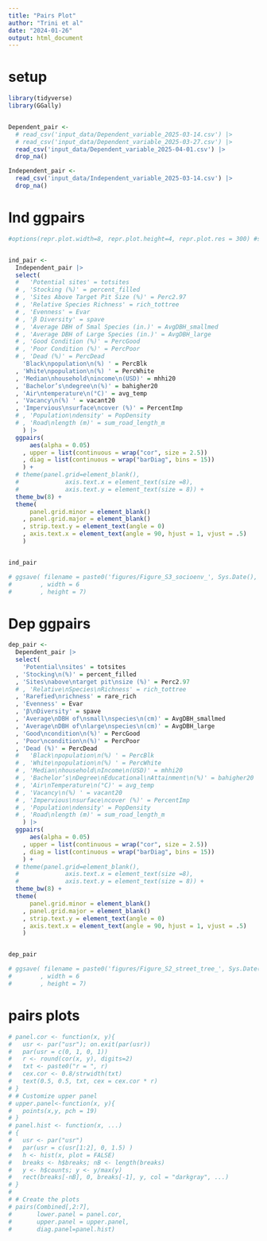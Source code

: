 ```yaml
---
title: "Pairs Plot"
author: "Trini et al"
date: "2024-01-26"
output: html_document
---
```


# setup
```r
library(tidyverse)
library(GGally)


Dependent_pair <- 
  # read_csv('input_data/Dependent_variable_2025-03-14.csv') |> 
  # read_csv('input_data/Dependent_variable_2025-03-27.csv') |>
  read_csv('input_data/Dependent_variable_2025-04-01.csv') |> 
  drop_na()

Independent_pair <- 
  read_csv('input_data/Independent_variable_2025-03-14.csv') |>  
  drop_na()

```

# Ind ggpairs
```r
#options(repr.plot.width=8, repr.plot.height=4, repr.plot.res = 300) #set resolution


ind_pair <- 
  Independent_pair |> 
  select(
  #   'Potential sites' = totsites
  # , 'Stocking (%)' = percent_filled
  # , 'Sites Above Target Pit Size (%)' = Perc2.97
  # , 'Relative Species Richness' = rich_tottree
  # , 'Evenness' = Evar
  # , 'β Diversity' = spave
  # , 'Average DBH of Smal Species (in.)' = AvgDBH_smallmed
  # , 'Average DBH of Large Species (in.)' = AvgDBH_large
  # , 'Good Condition (%)' = PercGood
  # , 'Poor Condition (%)' = PercPoor
  # , 'Dead (%)' = PercDead
    'Black\npopulation\n(%) ' = PercBlk
  , 'White\npopulation\n(%) ' = PercWhite
  , 'Median\nhousehold\nincome\n(USD)' = mhhi20
  , 'Bachelor’s\ndegree\n(%)' = bahigher20
  , 'Air\ntemperature\n(°C)' = avg_temp
  , 'Vacancy\n(%) ' = vacant20
  , 'Impervious\nsurface\ncover (%)' = PercentImp
  # , 'Population\ndensity' = PopDensity
  # , 'Road\nlength (m)' = sum_road_length_m
    ) |> 
  ggpairs(
      aes(alpha = 0.05)
    , upper = list(continuous = wrap("cor", size = 2.5))
    , diag = list(continuous = wrap("barDiag", bins = 15))
    ) +
  # theme(panel.grid=element_blank(),
  #             axis.text.x = element_text(size =8),
  #             axis.text.y = element_text(size = 8)) +
  theme_bw(8) + 
  theme(
      panel.grid.minor = element_blank()
    , panel.grid.major = element_blank()
    , strip.text.y = element_text(angle = 0)
    , axis.text.x = element_text(angle = 90, hjust = 1, vjust = .5)
    )


ind_pair

# ggsave( filename = paste0('figures/Figure_S3_socioenv_', Sys.Date(), '.png')
#        , width = 6
#        , height = 7)

```

# Dep ggpairs
```r

dep_pair <- 
  Dependent_pair |> 
  select(
    'Potential\nsites' = totsites
  , 'Stocking\n(%)' = percent_filled
  , 'Sites\nabove\ntarget pit\nsize (%)' = Perc2.97
  # , 'Relative\nSpecies\nRichness' = rich_tottree
  , 'Rarefied\nrichness' = rare_rich
  , 'Evenness' = Evar
  , 'β\nDiversity' = spave
  , 'Average\nDBH of\nsmall\nspecies\n(cm)' = AvgDBH_smallmed
  , 'Average\nDBH of\nlarge\nspecies\n(cm)' = AvgDBH_large
  , 'Good\ncondition\n(%)' = PercGood
  , 'Poor\ncondition\n(%)' = PercPoor
  , 'Dead (%)' = PercDead
  #   'Black\npopulation\n(%) ' = PercBlk
  # , 'White\npopulation\n(%) ' = PercWhite
  # , 'Median\nhousehold\nIncome\n(USD)' = mhhi20
  # , 'Bachelor’s\nDegree\nEducational\nAttainment\n(%)' = bahigher20
  # , 'Air\nTemperature\n(°C)' = avg_temp
  # , 'Vacancy\n(%) ' = vacant20
  # , 'Impervious\nsurface\ncover (%)' = PercentImp
  # , 'Population\ndensity' = PopDensity
  # , 'Road\nlength (m)' = sum_road_length_m
    ) |> 
  ggpairs(
      aes(alpha = 0.05)
    , upper = list(continuous = wrap("cor", size = 2.5))
    , diag = list(continuous = wrap("barDiag", bins = 15))
    ) +
  # theme(panel.grid=element_blank(),
  #             axis.text.x = element_text(size =8),
  #             axis.text.y = element_text(size = 8)) +
  theme_bw(8) + 
  theme(
      panel.grid.minor = element_blank()
    , panel.grid.major = element_blank()
    , strip.text.y = element_text(angle = 0)
    , axis.text.x = element_text(angle = 90, hjust = 1, vjust = .5)
    )


dep_pair

# ggsave( filename = paste0('figures/Figure_S2_street_tree_', Sys.Date(), '.png')
#        , width = 6
#        , height = 7)
```

# pairs plots
```r

# panel.cor <- function(x, y){
#   usr <- par("usr"); on.exit(par(usr))
#   par(usr = c(0, 1, 0, 1))
#   r <- round(cor(x, y), digits=2)
#   txt <- paste0("r = ", r)
#   cex.cor <- 0.8/strwidth(txt)
#   text(0.5, 0.5, txt, cex = cex.cor * r)
# }
# # Customize upper panel
# upper.panel<-function(x, y){
#   points(x,y, pch = 19)
# }
# panel.hist <- function(x, ...)
# {
#   usr <- par("usr")
#   par(usr = c(usr[1:2], 0, 1.5) )
#   h <- hist(x, plot = FALSE)
#   breaks <- h$breaks; nB <- length(breaks)
#   y <- h$counts; y <- y/max(y)
#   rect(breaks[-nB], 0, breaks[-1], y, col = "darkgray", ...)
# }
# 
# # Create the plots
# pairs(Combined[,2:7], 
#       lower.panel = panel.cor,
#       upper.panel = upper.panel,
#       diag.panel=panel.hist)

```


